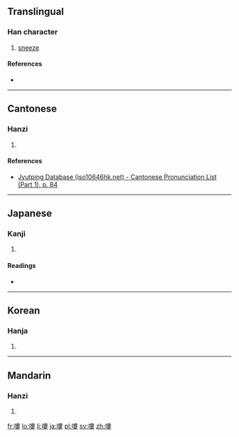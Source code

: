 {{also|嚏}}
==Translingual==

===Han character===
{{Han char|rn=30|rad=口|as=15|sn=18|four=|canj=口十月人 (RJBO), X口十月人 (XRJBO)|ids=⿰[[口]][[𤴡]]}}

# [[sneeze]]

====References====
* {{Han ref|kx=0212.260|dkj=04501|dj=0435.110|hdz=10699.030|uh=5694|ud=22164}}

----

==Cantonese==

===Hanzi===
{{yue-hanzi|jyut=[[dai3]]|y=dai3}}

# {{defn|lang=yue|sort=口14}}

====References====
*[http://www.iso10646hk.net/jp/document/download.jsp Jyutping Database (iso10646hk.net) - Cantonese Pronunciation List (Part 1), p. 84]

----

==Japanese==

===Kanji===
{{ja-kanji|grade=9|rs=口15}}

# {{defn|lang=ja|sort=口15}}

====Readings====
* {{ja-readings|on=[[てい]] (tei)|kun=[[くしゃみ]] (kushami)}}

----

==Korean==

===Hanja===
{{ko-hanja|hangeul=체|rv=che|mr=ch'e}}

# {{defn|lang=ko|sort=口15}}

----

==Mandarin==

===Hanzi===
{{cmn-hanzi|pin=[[tì]] ([[ti4]])|wg=t'i<sup>4</sup>}}

# {{defn|lang=cmn|sort=口15}}

[[fr:嚔]]
[[lo:嚔]]
[[li:嚔]]
[[ja:嚔]]
[[pl:嚔]]
[[sv:嚔]]
[[zh:嚔]]